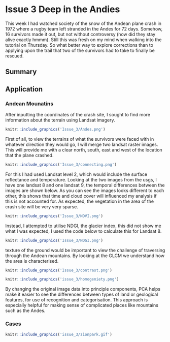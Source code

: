 # Issue 3 Deep in the Andies

This week I had watched society of the snow of the Andean plane crash in 1972 where  a rugby team left stranded in the Andes for 72 days. Somehow, 16 survivors made it out, but not without controversy (how did they stay alive exactly hmmm).  Still this was fresh on my mind when walking into the tutorial on Thursday. So what better way to explore corrections than to applying upon the trail that two of the survivors had to take to finally be rescued. 
 
##  Summary 

## Application 

### Andean Mounatins
After inputting the coordinates of the crash site, I sought to find more information about the terrain using Landsat imagery. 

```r

knitr::include_graphics('Issue_3/Andes.png')

```
First of all, to view the terrains of what the survivors were faced with in whatever direction they would go, I will merge two landsat raster images. This will provide me with a clear north, south, east and west of the location that the plane crashed. 
```r

knitr::include_graphics('Issue_3/connecting.png')

```
For this I had used Landsat level 2, which would include the surface reflectance and temperature. 
Looking at the two images from the usgs, I have one landsat 8 and one landsat 9, the temporal differences between the images are shown below. As you can see the images looks different to each other, this shows that time and cloud cover will influenced my analysis if this is not accounted for. As expected, the vegetation in the area of the crash site will be very very sparse. 
```r

knitr::include_graphics('Issue_3/NDVI.png')

```

Instead, I attempted to utilise NDGI, the glacier index, this did not show me what I was expected, I used the code below to calculate this for Landsat 8. 

```r

knitr::include_graphics('Issue_3/NDGI.png')

```

texture of the ground would be important to view the challenge of traversing through the Andean mountains. By looking at the GLCM we understand how the area is characterised.
```r

knitr::include_graphics('Issue_3/contrast.png')

```

```r

knitr::include_graphics('issue_3/homogeniety.png')

```
 
By changing the original image data into principle components, PCA helps make it easier to see the differences between types of land or geological features, for use of recognition and categorisation. This approach is especially  helpful for making sense of complicated places like mountains such as the Andes.





### Cases 




```r

knitr::include_graphics('issue_3/zionpark.gif')

```



